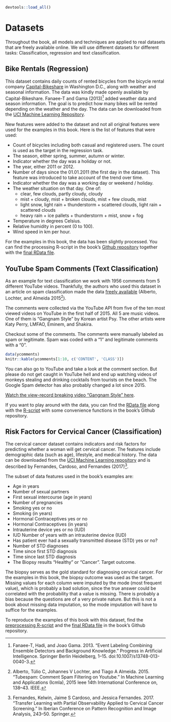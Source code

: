 ```r
devtools::load_all()
```


# Datasets {#data}
Throughout the book, all models and techniques are applied to real datasets that are freely available online.
We will use different datasets for different tasks:
Classification, regression and text classification.

## Bike Rentals (Regression) {#bike-data}
This dataset contains daily counts of rented bicycles from the bicycle rental company [Capital-Bikeshare](https://www.capitalbikeshare.com/) in Washington D.C., along with weather and seasonal information.
The data was kindly made openly available by Capital-Bikeshare.
Fanaee-T and Gama (2013)[^Fanaee] added weather data and season information.
The goal is to predict how many bikes will be rented depending on the weather and the day.
The data can be downloaded from the [UCI Machine Learning Repository](http://archive.ics.uci.edu/ml/datasets/Bike+Sharing+Dataset).


New features were added to the dataset and not all original features were used for the examples in this book.
Here is the list of features that were used:

- Count of bicycles including both casual and registered users.
The count is used as the target in the regression task.
- The season, either spring, summer, autumn or winter.
- Indicator whether the day was a holiday or not.
- The year, either 2011 or 2012.
- Number of days since the 01.01.2011 (the first day in the dataset).
This feature was introduced to take account of the trend over time.
- Indicator whether the day was a working day or weekend / holiday.
- The weather situation on that day. One of:
    - clear, few clouds, partly cloudy, cloudy
    - mist + cloudy, mist + broken clouds, mist + few clouds, mist
    - light snow, light rain + thunderstorm + scattered clouds, light rain + scattered clouds
    - heavy rain + ice pallets + thunderstorm + mist, snow + fog
- Temperature in degrees Celsius.
- Relative humidity in percent (0 to 100).
- Wind speed in km per hour.


For the examples in this book, the data has been slightly processed.
You can find the processing R-script in the book's [Github repository](https://github.com/christophM/interpretable-ml-book/blob/master/R/get-bike-sharing-dataset.R) together with the [final RData file](https://github.com/christophM/interpretable-ml-book/blob/master/data/bike.RData).


## YouTube Spam Comments (Text Classification) {#spam-data}
As an example for text classification we work with 1956 comments from 5 different YouTube videos.
Thankfully, the authors who used this dataset in an article on spam classification made the data  [freely available](http://dcomp.sor.ufscar.br/talmeida/youtubespamcollection/) (Alberto, Lochter, and Almeida 2015[^Alberto]).

The comments were collected via the YouTube API from five of the ten most viewed videos on YouTube in the first half of 2015. 
All 5 are music videos.
One of them is "Gangnam Style" by Korean artist Psy. 
The other artists were Katy Perry, LMFAO, Eminem, and Shakira.


Checkout some of the comments. 
The comments were manually labeled as spam or legitimate.
Spam was coded with a "1" and legitimate comments with a "0".

```r
data(ycomments)
knitr::kable(ycomments[1:10, c('CONTENT', 'CLASS')])
```

You can also go to YouTube and take a look at the comment section.
But please do not get caught in YouTube hell and end up watching videos of monkeys stealing and drinking cocktails from tourists on the beach.
The Google Spam detector has also probably changed a lot since 2015.

[Watch the view-record breaking video "Gangnam Style" here](https://www.youtube.com/watch?v=9bZkp7q19f0&feature=player_embedded).

If you want to play around with the data, you can find the [RData file](https://github.com/christophM/interpretable-ml-book/blob/master/data/ycomments.RData) along with the [R-script](https://github.com/christophM/interpretable-ml-book/blob/master/R/get-SpamTube-dataset.R) with some convenience functions in the book's Github repository.

## Risk Factors for Cervical Cancer (Classification) {#cervical}

The cervical cancer dataset contains indicators and risk factors for predicting whether a woman will get cervical cancer.
The features include demographic data (such as age), lifestyle, and medical history.
The data can be downloaded from the [UCI Machine Learning repository](https://archive.ics.uci.edu/ml/datasets/Cervical+cancer+%28Risk+Factors%29) and is described by Fernandes, Cardoso, and Fernandes (2017)[^Fernandes].

The subset of data features used in the book's examples are:

- Age in years
- Number of sexual partners
- First sexual intercourse (age in years)
- Number of pregnancies
- Smoking yes or no
- Smoking (in years)
- Hormonal Contraceptives yes or no
- Hormonal Contraceptives (in years)
- Intrauterine device yes or no (IUD)
- IUD Number of years with an intrauterine device (IUD)
- Has patient ever had a sexually transmitted disease (STD) yes or no?
- Number of STD diagnoses
- Time since first STD diagnosis
- Time since last STD diagnosis
- The Biopsy results "Healthy" or "Cancer". Target outcome.

The biopsy serves as the gold standard for diagnosing cervical cancer.
For the examples in this book, the biopsy outcome was used as the target.
Missing values for each column were imputed by the mode (most frequent value), which is probably a bad solution, since the true answer could be correlated with the probability that a value is missing.
There is probably a bias because the questions are of a very private nature.
But this is not a book about missing data imputation, so the mode imputation will have to suffice for the examples.

To reproduce the examples of this book with this dataset, find the
[preprocessing R-script](https://github.com/christophM/interpretable-ml-book/blob/master/R/get-cervical-cancer-dataset.R) and the 
[final RData file](https://github.com/christophM/interpretable-ml-book/blob/master/data/cervical.RData) in the book's Github repository.

[^Fanaee]: Fanaee-T, Hadi, and Joao Gama. 2013. “Event Labeling Combining Ensemble Detectors and Background Knowledge.” Progress in Artificial Intelligence. Springer Berlin Heidelberg, 1–15. doi:10.1007/s13748-013-0040-3.

[^Alberto]: Alberto, Túlio C, Johannes V Lochter, and Tiago A Almeida. 2015. “Tubespam: Comment Spam Filtering on Youtube.” In Machine Learning and Applications (Icmla), 2015 Ieee 14th International Conference on, 138–43. IEEE.

[^Fernandes]: Fernandes, Kelwin, Jaime S Cardoso, and Jessica Fernandes. 2017. “Transfer Learning with Partial Observability Applied to Cervical Cancer Screening.” In Iberian Conference on Pattern Recognition and Image Analysis, 243–50. Springer.
